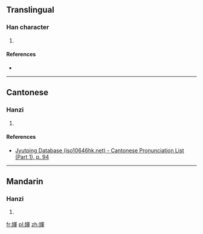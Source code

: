 ==Translingual==

===Han character===
{{Han char|rn=38|rad=女|as=09|sn=12|four=|canj=女月十十 (VBJJ)|ids=⿰[[女]][[軍]]}}

# {{defn|Han|sort=女09}}

====References====
* {{Han ref|kx=0266.230|dkj=06484|dj=0533.270|hdz=21069.070|uh=5A88|ud=23176}}

----

==Cantonese==

===Hanzi===
{{yue-hanzi|jyut=[[fai1]]|y=fai1}}

# {{defn|lang=yue|sort=女09}}

====References====
* [http://www.iso10646hk.net/jp/document/download.jsp Jyutping Database (iso10646hk.net) - Cantonese Pronunciation List (Part 1), p. 94]

----

==Mandarin==

===Hanzi===
{{cmn-hanzi|pin=[[huī]] ([[hui1]])|wg=hu<sup>i</sup>}}

# {{defn|lang=cmn|sort=女09}}

[[fr:媈]]
[[pl:媈]]
[[zh:媈]]